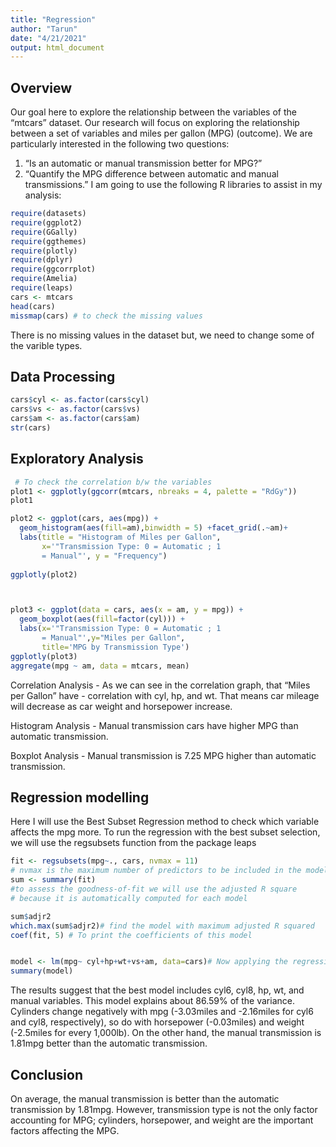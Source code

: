 ```yaml
---
title: "Regression"
author: "Tarun"
date: "4/21/2021"
output: html_document
---
```

## Overview

Our goal here to explore the relationship between the variables of the "mtcars" dataset. Our research will focus on exploring the relationship between a set of variables and miles per gallon (MPG) (outcome). We are particularly interested in the following two questions:

1. “Is an automatic or manual transmission better for MPG?”
2. “Quantify the MPG difference between automatic and manual transmissions.”
I am going to use the following R libraries to assist in my analysis:


```r
require(datasets)
require(ggplot2)
require(GGally)
require(ggthemes)
require(plotly)
require(dplyr)
require(ggcorrplot)
require(Amelia)
require(leaps)
cars <- mtcars
head(cars)
missmap(cars) # to check the missing values
```

There is no missing values in the dataset but, we need to change some of the varible types. 


## Data Processing

```r
cars$cyl <- as.factor(cars$cyl)
cars$vs <- as.factor(cars$vs)
cars$am <- as.factor(cars$am)
str(cars)
```

## Exploratory Analysis 

```r
 # To check the correlation b/w the variables 
plot1 <- ggplotly(ggcorr(mtcars, nbreaks = 4, palette = "RdGy"))
plot1

plot2 <- ggplot(cars, aes(mpg)) + 
  geom_histogram(aes(fill=am),binwidth = 5) +facet_grid(.~am)+
  labs(title = "Histogram of Miles per Gallon",
       x='"Transmission Type: 0 = Automatic ; 1 
       = Manual"', y = "Frequency") 
   
ggplotly(plot2)



plot3 <- ggplot(data = cars, aes(x = am, y = mpg)) +
  geom_boxplot(aes(fill=factor(cyl))) +
  labs(x='"Transmission Type: 0 = Automatic ; 1 
       = Manual"',y="Miles per Gallon",
       title='MPG by Transmission Type')
ggplotly(plot3)
aggregate(mpg ~ am, data = mtcars, mean)
```

Correlation Analysis - As we can see in the correlation graph, that "Miles per Gallon"  have - correlation with cyl, hp, and wt. That means car mileage will decrease as car weight and horsepower increase.

Histogram Analysis - Manual transmission cars have higher MPG than automatic transmission.

Boxplot Analysis - Manual transmission is 7.25 MPG higher than automatic transmission.


## Regression modelling

Here I will use the Best Subset Regression method to check which variable affects the mpg more.
To run the regression with the best subset selection, we will use the regsubsets function from the package leaps

```r
fit <- regsubsets(mpg~., cars, nvmax = 11)
# nvmax is the maximum number of predictors to be included in the model by default it is set to 8
sum <- summary(fit)
#to assess the goodness-of-fit we will use the adjusted R square
# because it is automatically computed for each model

sum$adjr2
which.max(sum$adjr2)# find the model with maximum adjusted R squared
coef(fit, 5) # To print the coefficients of this model


model <- lm(mpg~ cyl+hp+wt+vs+am, data=cars)# Now applying the regression model on best fit coefficients
summary(model)
```
The results suggest that the best model includes cyl6, cyl8, hp, wt, and manual variables. This model explains about 86.59% of the variance. Cylinders change negatively with mpg (-3.03miles and -2.16miles for cyl6 and cyl8, respectively), so do with horsepower (-0.03miles) and weight (-2.5miles for every 1,000lb). On the other hand, the manual transmission is 1.81mpg better than the automatic transmission.



## Conclusion

On average, the manual transmission is better than the automatic transmission by 1.81mpg. However, transmission type is not the only factor accounting for MPG; cylinders, horsepower, and weight are the important factors affecting the MPG.



